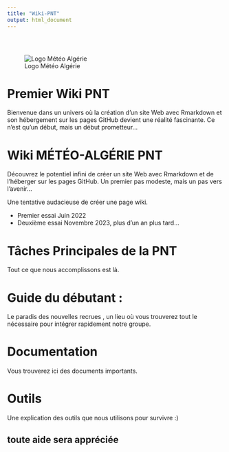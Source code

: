 ```yaml
---
title: "Wiki-PNT"
output: html_document
---
```


```{=html}
<style type="text/css">
.title {
  display: none;
}

#getting-started img {
  margin-right: 10px;
}

</style>
```
<div class="row" style="padding-top: 30px;">

<div class="col-sm-6">

![Logo Météo Algérie](images/logos_meteo_algérie.jpg)

# **Premier Wiki PNT**

Bienvenue dans un univers où la création d'un site Web avec Rmarkdown et son hébergement sur les pages GitHub devient une réalité fascinante. Ce n'est qu'un début, mais un début prometteur...

# Wiki MÉTÉO-ALGÉRIE PNT

Découvrez le potentiel infini de créer un site Web avec Rmarkdown et de l'héberger sur les pages GitHub. Un premier pas modeste, mais un pas vers l'avenir...

Une tentative audacieuse de créer une page wiki.

-   Premier essai Juin 2022
-   Deuxième essai Novembre 2023, plus d'un an plus tard...

# Tâches Principales de la PNT

Tout ce que nous accomplissons est là.

# Guide du débutant :

Le paradis des nouvelles recrues , un lieu où vous trouverez tout le nécessaire pour intégrer rapidement notre groupe.

# Documentation

Vous trouverez ici des documents importants.

# Outils

Une explication des outils que nous utilisons pour survivre :)

## toute aide sera appréciée
